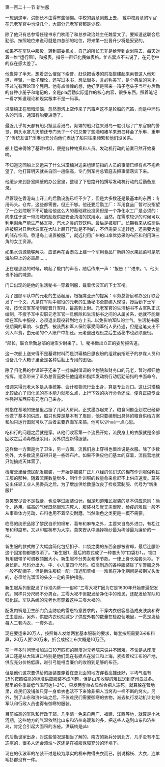 

第一百二十一节 新生服

一想到这甲，洪部长不由得有些懊悔。中校的肩章刚戴上去， 戴中校肩章的军官在元老军官中也没几个，大部分元老军官都是少校。

除了他只有总参常任秘书东门吹雨了和总参政治处主任魏爱文了。要知道这联合后勤部，按照地位来说可就是四总部的地位，将来第一批晋升少将是妥妥的。

如果不在军队中服役，转到部委机关，自己的所长无非是给弄到企划院去，每天对着一堆“运行图1，和报表，指导一群归化民做表格。忙点累点不去说了，在元老中的存在感太差了。

他盘算了半天，想着怎么催促下索普，赶快把香港的前指搭建起来索普这人他知道，年轻，一肚子理论，还写过本书，想法很多，言必称美军，是个典型的秀才。不过光有理论顶个屁用。他有点悻悻的想，他好歹是带来一箱子老头子当年办后勤的各种小册子和笔记的，全是pla后勤实际运作的核心内容，很多东西，照着笔记一看才知道理论和现实根本不是一码事。

洪璜楠正在暗暗烦恼，忽然港湾上空传来了汽笛声这不是轮船的汽笛，而是中环码头的汽笛，通知有船要进港了。

最近几乎每天都有船只抵达香港岛。频繁的船只往来港岛一度引起了广东官府的警觉，南头水寨几天前还专门派子一个把总带了些酒和猪羊来港岛拜会了乐琳，重申了“传统友谊1”乐琳也充分向他们表达了船只往来频繁和他们没关系。

船上运来得除了基建材料，便是各种物资和人员。发动机行动的前奏已然开始奏响。

不知道这回船上又运来了什么洪璜楠对送来组建前指的人员的事情已经有点不抱希望了，他打算明天就亲自回一趟临高，专门到军务总管庭去把事情落实下来。

他缓步来到卧室隔壁的办公室里，整理了下思路开始撰写发动机行动的后勤备忘录。

尽管现在香港岛上开工的后勤设施已经不少了，但是大多数还是最基本的东西：专用码头。仓库，这些都需要，但还不够。他还要后勤工厂：军用食品厂暂时没指望了一企划院眼下不可能给他这么大的基础建设投资但是一个净化水工厂是必须的：向来往于这一带海域的船舰供应安全清洁的饮用水。当然，在需求较少的时候可以利用剩余产能生产格瓦斯、汽水之类的软饮料。最后是被服厂。长期看来从临高供应被服对日后伏波军在大陆上展开行动是不利的，不但需要长途转运，还需要大量的储存空间。香港岛上设置被服厂，就近利用广州的口岸优势采购布匹和利用珠三角的女工资源。

如果水资源能够解决，应该再在香港岛上建一个军用食品厂新鲜的水果蔬菜可是航海船只上的必需品……

正在理思路的时候，响起了敲门的声音，随后传来一声：“报告！”“进来。1，他头也不抬的喊道。

门口出现的是他的生活秘书一穿着制服，戴着伏波军的下士军衔。

为了照顾军队中的元老的生活起居，根据席亚洲的提案：军务总管庭和办公厅联合发了一个文，凡是在军队中服役的元老的生活秘书全部编入现役，授后勤下士军衔，按伏波军军衔制度晋升军衔，最高到上尉。元老军官的生活秘书不占军队正式编制，不授予军中实职元老军官一旦解除和生活秘书之间的从属关系，她就不能继续在军队中服役，必须退出现役转到地方上去…以免影响军队的士气。生活秘书服役期间的军饷、伙食费、被装费和军人保险享受同军衔人员待遇，但是这笔支出不列入军费，由元老的个人账户中扣还。元老退出现役之后生活秘书也必须退役。

“部长，联合后勤总部的谢澎少尉来了。1，秘书做出立正的姿势报告道。

这一次船上送来得不是基建材料而是洪璜楠日思夜盼的组建前指班子的参谋人员和设备几个大箱子里全是各种后勤上专用的图版。

除了归化民的参谋班子还来了一批临时借调的企划院和财务口的元老，暂时都归他指挥。谢澎带来了军务总管庭委任他组建和指挥发动机行动后勤前指的书面命令。

借调来得元老大多是从事统筹、会计和物流行业出身，算是专业对口。这让洪璜楠比较放心了归化民的基本能力就那么点，上行下效的执行命令还成，便真正搞专业性强得东西只有元老自己来办。

前指在基地的堡垒里占据了几间大房间。正式墨办起来了。粮食问题企划院已经帮他做了基本的供应，船只也算是基本有了眉目，他只要编制出具体的粮食供给方案和船只运行图就可以了后者主要靠海军来搞，他可以少huā一点心思。

吃和行的问题之后就是穿。从他们收容第一个流民开始，流民身上的衣服就是全部回收之后消毒做纸浆用，另外供应新得服装。

这样做一方面是为了卫生，另一方面，流民们身上穿得也很难说是衣服。除了少数例外，大多数流民穿得只是一些碎布片。如果不供应他们基本的穿着，流民营地就只能搞成天体营了。

检疫营里给流民配发服装，一开始是服装厂正儿八经的仿幻式的棉布作训服俗称民工服的那种。随着流民数量增多，制作作训服的数量愈来愈赶不上供应速度。莫笑安出任轻工业人民委员之后，为了增加供给数量改良了检疫营制服、代号为“新生服1”

莫笑安尽管不是裁缝，也没学过服装设计。但是知道难民服装的基本供应原则：简化、适用。临高的气候既然很难冻死人，服装材质就无需很厚，检疫的难民一般不从事重体力劳动，布料也用不着坚实耐磨。当然染色之类更是一概不需要。

临高的纺织品除了黎民自织的棉布、葛布和麻布之外，主要来自岛外进口，有松江布和印度布。又以印度棉布为大宗。莫笑安从中选择棉纱最为稀薄最为廉价的一种。

新生服的款式做了大幅度简化包括扣子、口袋之类的东西全部被省却，最后连腰带这个固定物都被取消了。“新生服1，最后的款式成了一种套头的“口袋衫1，。领口有用细带子可调教领圈大小。新生服不分男女和季节款。一律上身长袖套头衫。下身长裤。尺码分出大、中、小儿童四个尺码。临高制造的各种服装除了军警服之外一般不配帽子，但是新生服统一配一顶遮阳草帽一一难民在净化期间是被剃光头发的，必须给光溜溜的头皮一定的保护措施。

新生服系列里配发了标准内裤一一俗称“三零大衩1”因为它是1630年开始普遍配发的。同样只分尺码不分男女。三零大衩不但配发给净化中的难民，还配发给军队和归化民。军队系统的元老也有穿着这种三零大衩的。

配发内裤是卫生部门负圭防疫的雷恩特意要求的，不穿内衣很容易造成皮肤病和寄生虫蔓延。另外，供应内衣也就减少了供应外套的数量在检疫营地里，一贯是发给每人二套内衣，一套外衣。

现在要运来20万人，按照每人发给两套基本服装的要求，每套按照需要3米布料算，20万人要120万米，折合成松江布大概是10万匹。

在一年多时间里增加进口10万匹布的额度对元老院来说并不困难，不论是从印度进口还是从大陆进口特别是他们现在有据点在浙江和上海，紧挨着松江布的产地，供应充分价格低廉，赵引弓能相当廉价的收购到足够的布匹。

但是他们这次要供给的服装要穿着在更北面的地方穿着高雄还好，平均气温有25%按照临高的标准供应服装不成问题，但是山东收容的难民送到济州岛过冬。那里的冬季最低气温可达1~2℃，只发两套单衣显然会把人冻死。就算躲在营地里，难民们没铺盖只穿一身单衣也活不下来除非把人当烤肉一样不断的烤火。另外，到了山东和济州岛之后，不仅难民们需要御寒的衣物，派去执行发动机计划的军队和行政人员也得有御寒的服装。

目前临高的军队和行政干部，几乎清一色来自两广、福建、江西等地，就算是小冰河期，这些地方的气温依然比山东和济州岛暖和的多，把这些人送到山东和济州岛，肯定会引起大面积的冻疮。洪璜楠是pla

的后勤世家出身，对这些情况是相当了解的，南方的新兵分到北方，几乎没有不生冻疮的，很多人还会溃烂～这还是在被服保障充分的环境下。

现在的伏波军的冬装不过是较为厚实的棉布做得夹衣而已，别说棉袄、大衣，连羊毛衫都没有一件。

